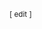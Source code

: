 <small class="editlink noprint">[{{SERVER}}{{localurl:Template:{{{1}}}|action=edit}} edit {{{2}}}]</small>